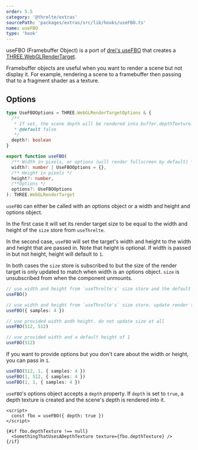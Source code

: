 ```yaml
---
order: 5.5
category: '@threlte/extras'
sourcePath: 'packages/extras/src/lib/hooks/useFBO.ts'
name: useFBO
type: 'hook'
---
```


useFBO (Framebuffer Object) is a port of [drei's useFBO](https://github.com/pmndrs/drei#usefbo) that creates a [THREE.WebGLRenderTarget](https://threejs.org/docs/index.html#api/en/renderers/WebGLRenderTarget).

Framebuffer objects are useful when you want to render a scene but not display it. For example, rendering a scene to a framebuffer then passing that to a fragment shader as a texture.

<Example path="extras/use-fbo" />

## Options

```typescript
type UseFBOOptions = THREE.WebGLRenderTargetOptions & {
  /**
   * If set, the scene depth will be rendered into buffer.depthTexture.
   * @default false
   */
  depth?: boolean
}

export function useFBO(
  /** Width in pixels, or options (will render fullscreen by default) */
  width?: number | UseFBOOptions = {},
  /** Height in pixels */
  height?: number,
  /**Options */
  options?: UseFBOOptions
): THREE.WebGLRenderTarget
```

`useFBO` can either be called with an options object or a width and height and options object.

In the first case it will set its render target size to be equal to the width and height of the `size` store from `useThrelte`.

In the second case, `useFBO` will set the target's width and height to the width and height that are passed in. Note that height is optional. If width is passed in but not height, height will default to `1`.

In both cases the `size` store is subscribed to but the size of the render target is only updated to match when width is an options object. `size` is unsubscribed from when the component unmounts.

```typescript
// use width and height from `useThrelte's` size store and the default options for WebGLRenderTarget, update render target size to match when `size` updates
useFBO()

// use width and height from `useThrelte's` size store. update render target size to match when `size` updates. use options provided.
useFBO({ samples: 4 })

// use provided width andh height. do not update size at all
useFBO(512, 512)

// use provided width and a default height of 1
useFBO(512)
```

If you want to provide options but you don't care about the width or height, you can pass in `1`.

```typescript
useFBO(512, 1, { samples: 4 })
useFBO(1, 512, { samples: 4 })
useFBO(1, 1, { samples: 4 })
```

`useFBO`'s options object accepts a `depth` property. If `depth` is set to `true`, a depth texture is created and the scene's depth is rendered into it.

```svelte
<script>
  const fbo = useFBO({ depth: true })
</script>

{#if fbo.depthTexture !== null}
  <SomethingThatUsesADepthTexture texture={fbo.depthTexture} />
{/if}
```
